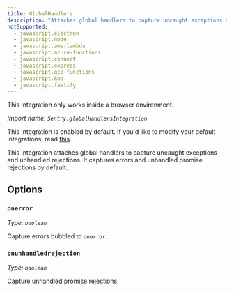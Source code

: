 ```yaml
---
title: GlobalHandlers
description: "Attaches global handlers to capture uncaught exceptions and unhandled rejections. (default)"
notSupported:
  - javascript.electron
  - javascript.node
  - javascript.aws-lambda
  - javascript.azure-functions
  - javascript.connect
  - javascript.express
  - javascript.gcp-functions
  - javascript.koa
  - javascript.fastify
---
```


<Alert level="info">
  This integration only works inside a browser environment.
</Alert>

_Import name: `Sentry.globalHandlersIntegration`_

This integration is enabled by default. If you'd like to modify your default integrations, read [this](./../#modifying-default-integrations).

This integration attaches global handlers to capture uncaught exceptions and unhandled rejections. It captures errors and unhandled promise rejections by default.

## Options

### `onerror`

_Type: `boolean`_

Capture errors bubbled to `onerror`.

### `onunhandledrejection`

_Type: `boolean`_

Capture unhandled promise rejections.
